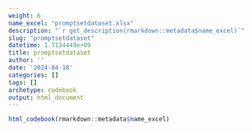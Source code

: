 ```yaml
---
weight: 6
name_excel: "promptsetdataset.xlsx"
description: "`r get_description(rmarkdown::metadata$name_excel)`"
slug: "promptsetdataset"
datetime: 1.7134449e+09
title: promptsetdataset
author: ''
date: '2024-04-18'
categories: []
tags: []
archetype: codebook
output: html_document
---
```


```r
html_codebook(rmarkdown::metadata$name_excel)
```

